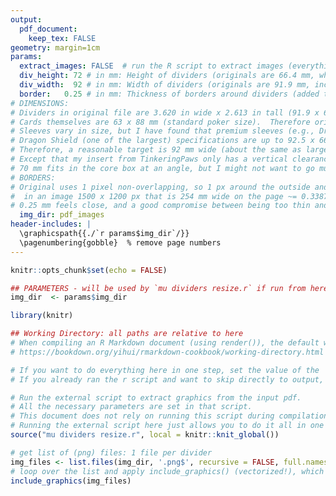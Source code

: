 ```yaml
---
output: 
  pdf_document:
    keep_tex: FALSE
geometry: margin=1cm
params:
  extract_images: FALSE  # run the R script to extract images (everything at once)?  Set to FALSE to run it manually (or to save time if you already ran it and have the outputs)
  div_height: 72 # in mm: Height of dividers (originals are 66.4 mm, which is too short for sleeved cards)
  div_width:  92 # in mm: Width of dividers (originals are 91.9 mm, including a 1 px wide black border)
  border:   0.25 # in mm: Thickness of borders around dividers (added to the _outside_ of dividers: not included in the dimensions above)
# DIMENSIONS:
# Dividers in original file are 3.620 in wide x 2.613 in tall (91.9 x 66.4 mm; approximately 92 x 66.5 mm in practice).
# Cards themselves are 63 x 88 mm (standard poker size).  Therefore original dividers only project about 3-4 mm above the top of cards.
# Sleeves vary in size, but I have found that premium sleeves (e.g., Dragon Shield) are about as wide as the original dividers are tall.  
# Dragon Shield (one of the largest) specifications are up to 92.5 x 66.5 mm (https://daviscardsandgames.com/products/dragon-shield-clear-matte-sleeves-standard-size)
# Therefore, a reasonable target is 92 mm wide (about the same as large premium sleeves, maybe even a bit less) and 71-72 mm tall, to allow 4-5 mm above sleeves.
# Except that my insert from TinkeringPaws only has a vertical clearance of 70 mm (2.76 in), and the core box only has 68 mm (2.68 in) clearance. 
# 70 mm fits in the core box at an angle, but I might not want to go much taller.  Or use 72 mm (2.83 in) for output here, and just cut mine to 70. ;)
# BORDERS: 
# Original uses 1 pixel non-overlapping, so 1 px around the outside and 2 pixels between each divider, 
#  in an image 1500 x 1200 px that is 254 mm wide on the page ~= 0.3387 mm between dividers?
# 0.25 mm feels close, and a good compromise between being too thin and too thick.
  img_dir: pdf_images
header-includes: |
  \graphicspath{{./`r params$img_dir`/}}
  \pagenumbering{gobble}  % remove page numbers
---
```

```r
knitr::opts_chunk$set(echo = FALSE)

## PARAMETERS - will be used by `mu dividers resize.r` if run from here.
img_dir  <- params$img_dir

library(knitr)

## Working Directory: all paths are relative to here
# When compiling an R Markdown document (using render()), the default working directory is automatically the same directory as the file itself. :)
# https://bookdown.org/yihui/rmarkdown-cookbook/working-directory.html
```
```r
# If you want to do everything here in one step, set the value of the 'extract_images' parameter to 'TRUE' in the in the document header.
# If you already ran the r script and want to skip directly to output, set the value of the 'extract_images' parameter to 'FALSE' in the in the document header.

# Run the external script to extract graphics from the input pdf.
# All the necessary parameters are set in that script. 
# This document does not rely on running this script during compilation, in case you want to run the script first, then produce the output in 2 steps (see comments above).
# Running the external script here just allows you to do it all in one step.
source("mu dividers resize.r", local = knitr::knit_global())
```

```{=latex}
% LaTeX setup - some of this could go in the (YAML) header (header-includes), but there's quite a bit, and this works.

% PARAMETERS: Dimensions (inherited from document parameters: `params` R object)
\def\DivWidth{`r params$div_width`mm}       % Width of each divider
\def\DivHeight{`r params$div_height`mm}     % Height of each divider
\setlength{\fboxrule}{`r params$border`mm}  % width of border around each divider
\setlength{\fboxsep}{0mm}    % space separating border from contents (set to 0 for a tight border)

% re-define \includegraphics command to set desired size and border: the image will be automatically sized to fit the width, flush with the top-left (aspect ratio is preserved by default)
\let\includegraphicsOG\includegraphics
\renewcommand*{\includegraphics}[2][]{\fbox{\parbox[t][\DivHeight]{\DivWidth}{\includegraphicsOG[#1]{#2}}}}

% control spacing around graphics
\setlength{\lineskip}{-\fboxrule}   % remove veritcal space between dividers (negative width of the border, so borders from adjacent lines overlap)

\raggedright    % force left alignment (aka 'raggedright') instead of fully justified
% Set the inter-word spacing to the same as the border width, but negative, so that they overlap.
%   For whatever reason, line and page breaks still work fine. 
%   Alternatively, these lengths can be set very small, and `\hspace{-\fboxrule}` added to the end of the \includegraphics re-definition above.
\setlength{\spaceskip}{-\fboxrule}
%\setlength{\xspaceskip}{-\fboxrule}
```

```r
# get list of (png) files: 1 file per divider
img_files <- list.files(img_dir, '.png$', recursive = FALSE, full.names = TRUE)
# loop over the list and apply include_graphics() (vectorized!), which should use the custom command defined above.
include_graphics(img_files)
```
